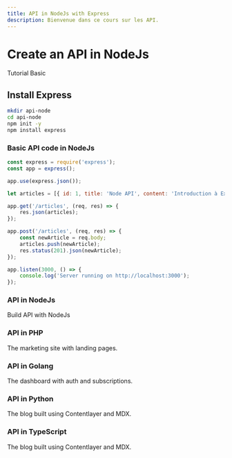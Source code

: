 ```yaml
---
title: API in NodeJs with Express
description: Bienvenue dans ce cours sur les API.
---
```


<div className="flex items-center gap-2">
  <h1 className="text-2xl font-bold mr-2">Create an API in NodeJs</h1>
  <Badge variant="blue">
    Tutorial
  </Badge>
    <Badge variant="pink">
    Basic
  </Badge>
</div>


## Install Express

```sh
mkdir api-node
cd api-node 
npm init -y 
npm install express
```

### Basic API code in NodeJs

```js
const express = require('express');
const app = express();

app.use(express.json());

let articles = [{ id: 1, title: 'Node API', content: 'Introduction à Express' }];

app.get('/articles', (req, res) => {
    res.json(articles);
});

app.post('/articles', (req, res) => {
    const newArticle = req.body;
    articles.push(newArticle);
    res.status(201).json(newArticle);
});

app.listen(3000, () => {
    console.log('Server running on http://localhost:3000');
});

```



<div className="grid sm:grid-cols-2 gap-4 mt-6">

<Card href="/docs/api/create-api/nodejs">

### API in NodeJs 

Build API with NodeJs
 
</Card>

<Card href="/docs/api/create-api/php">

### API in PHP

The marketing site with landing pages.

</Card>

<Card href="/docs/api/create-api/golang">

### API in Golang

The dashboard with auth and subscriptions.

</Card>

<Card href="/docs/api/create-api/">

### API in Python

The blog built using Contentlayer and MDX.

</Card>

<Card href="/docs/api/create-api/typescript">

### API in TypeScript

The blog built using Contentlayer and MDX.

</Card>

</div>
